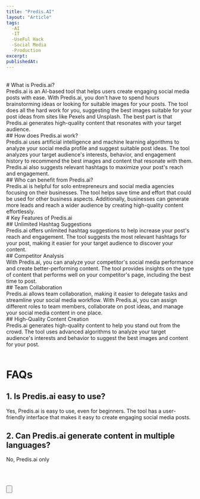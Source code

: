 ```yaml
---
title: "Predis.AI"
layout: "Article"
tags:
  -AI 
  -IT
  -UseFul Hack
  -Social Media
  -Production
excerpt:
publishedAt:
---
```

<br/>
# What is Predis.ai?
<br/>
Predis.ai is an AI-based tool that helps users create engaging social media posts with ease. With Predis.ai, you don't have to spend hours brainstorming ideas or looking for suitable images for your posts. The tool does all the hard work for you, suggesting the best images suitable for your post ideas from sites like Pexels and Unsplash. The best part is that Predis.ai generates high-quality content that resonates with your target audience.
<br/>
## How does Predis.ai work?
<br/>
Predis.ai uses artificial intelligence and machine learning algorithms to analyze your social media profile and suggest suitable post ideas. The tool analyzes your target audience's interests, behavior, and engagement history to recommend the best images and content that resonate with them. Predis.ai also suggests relevant hashtags to maximize your post's reach and engagement.
<br/>
## Who can benefit from Predis.ai?
<br/>
Predis.ai is helpful for solo entrepreneurs and social media agencies focusing on their businesses. The tool helps save time and effort that could be used for other business aspects. Additionally, businesses can generate more leads and reach a wider audience by creating high-quality content effortlessly.
<br/>
# Key Features of Predis.ai
<br/>
## Unlimited Hashtag Suggestions
<br/>
Predis.ai offers unlimited hashtag suggestions to help increase your post's reach and engagement. The tool suggests the most relevant hashtags for your post, making it easier for your target audience to discover your content.
<br/>
## Competitor Analysis
<br/>
With Predis.ai, you can analyze your competitor's social media performance and create better-performing content. The tool provides insights on the type of content that performs well on your competitor's page, including the best time to post.
<br/>
## Team Collaboration
<br/>
Predis.ai allows team collaboration, making it easier to delegate tasks and streamline your social media workflow. With Predis.ai, you can assign different roles to team members, collaborate on post ideas, and manage your social media content in one place.
<br/>
## High-Quality Content Creation
<br/>
Predis.ai generates high-quality content to help you stand out from the crowd. The tool uses advanced algorithms to analyze your target audience's interests and behavior to suggest the best images and content for your post.
<br/>
<Youtube id= "Imso0RJ9NUo"/>
<br/>

# FAQs
## 1. Is Predis.ai easy to use?
Yes, Predis.ai is easy to use, even for beginners. The tool has a user-friendly interface that makes it easy to create engaging social media posts.

## 2. Can Predis.ai generate content in multiple languages?
No, Predis.ai only

<br />
<br />

<Button
  address="https://predis.ai/"
  text="Link to Predis.ai"
/>